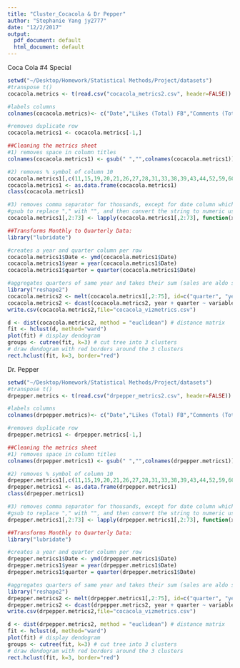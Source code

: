 ```yaml
---
title: "Cluster_Cocacola & Dr Pepper"
author: "Stephanie Yang jy2777"
date: "12/2/2017"
output:
  pdf_document: default
  html_document: default
---
```


Coca Cola #4 Special
```r
setwd("~/Desktop/Homework/Statistical Methods/Project/datasets")
#transpose t()
cocacola.metrics <- t(read.csv("cocacola_metrics2.csv", header=FALSE))

#labels columns 
colnames(cocacola.metrics)<- c("Date","Likes (Total) FB","Comments (Total) FB","Shares (Total) FB","Reactions Per Post FB","Impressions (Total) FB","Impressions-viral (Total) FB","Impressions per Action FB","Impressions per Post FB","Actions (Total) FB","Actions per Impression (%) FB","Fans FB","Page Score FB","Posts (Total) FB","Average Engagement Per Post (%) FB","Actions Per Engager FB","Actions Per Post FB","Unique Engaged Audience FB","Average Click Engagement Per Post (%) FB","% Engaged Audience FB","% New Engagers FB","Posts (Category Total) FB","Clicks (Total) FB","Native Video Views (Lifetime Total) FB","Video (Total Actions) FB","% Shares FB","% Comments FB","% Likes FB","Likes (Total) TW","Retweets (Total) TW","Total Actions (% Followers) TW","Actions (Total) TW","Average Engagement Per Tweet (%) TW","Followers TW","Tweets (Total) TW","Clicks (Total) TW","Retweeter Followers (Average) TW","% Retweets TW","% Likes TW","Actions Per Tweet TW","Unique Engaged Audience TW","Unique Retweeters TW","% Engaged Audience TW","% New Engagers TW","Reactions (Total) FB","Actions Per Engager TW","Followers IG","Likes (Total) IG","Comments (Total) IG","Actions (Total) IG","Media (Total) IG","Average Engagement Per Media (%) IG","Actions Per Media IG","Photo (Total) IG","Video (Total) IG","Actions Per Engager IG","Unique Engaged Audience IG","Likes Per Media IG","% Likes IG","% Engaged Audience IG","% New Engagers IG","Videos (Total) YT","Likes (Total) YT","Dislikes (Total) YT","Comments (Total) YT","Views (Total) YT","Actions (Total) YT","Subscribers YT","Average Engagement Per Video (%) YT","Actions Per Video YT","% Likes YT","% Comments YT","% Views YT")

#removes duplicate row
cocacola.metrics1 <- cocacola.metrics[-1,]

##Cleaning the metrics sheet
#1) removes space in column titles
colnames(cocacola.metrics1) <- gsub(" ","",colnames(cocacola.metrics1))

#2) removes % symbol of column 10
cocacola.metrics1[,c(11,15,19,20,21,26,27,28,31,33,38,39,43,44,52,59,60,61,69,71,72,73)] <- as.numeric(gsub("%", "",cocacola.metrics1[,c(11,15,19,20,21,26,27,28,31,33,38,39,43,44,52,59,60,61,69,71,72,73)]))/100
cocacola.metrics1 <- as.data.frame(cocacola.metrics1)
class(cocacola.metrics1)

#3) removes comma separator for thousands, except for date column which is type character not numeric
#gsub to replace "," with "", and then convert the string to numeric using as.numeric
cocacola.metrics1[,2:73] <- lapply(cocacola.metrics1[,2:73], function(x) as.numeric(gsub(",","", as.character(x))))

##Transforms Monthly to Quarterly Data:
library("lubridate")  

#creates a year and quarter column per row
cocacola.metrics1$Date <- ymd(cocacola.metrics1$Date)
cocacola.metrics1$year = year(cocacola.metrics1$Date)
cocacola.metrics1$quarter = quarter(cocacola.metrics1$Date)

#aggregates quarters of same year and takes their sum (sales are aldo sums) : HOW TO DO IT WITH AGGREGATE()?
library("reshape2")
cocacola.metrics2 <- melt(cocacola.metrics1[,2:75], id=c("quarter", "year"))
cocacola.metrics2 <- dcast(cocacola.metrics2, year + quarter ~ variable, fun.aggregate = sum)
write.csv(cocacola.metrics2,file="cocacola_vizmetrics.csv")

d <- dist(cocacola.metrics2, method = "euclidean") # distance matrix
fit <- hclust(d, method="ward") 
plot(fit) # display dendogram
groups <- cutree(fit, k=3) # cut tree into 3 clusters
# draw dendogram with red borders around the 3 clusters 
rect.hclust(fit, k=3, border="red")
```


Dr. Pepper
```r
setwd("~/Desktop/Homework/Statistical Methods/Project/datasets")
#transpose t()
drpepper.metrics <- t(read.csv("drpepper_metrics2.csv", header=FALSE))

#labels columns 
colnames(drpepper.metrics)<- c("Date","Likes (Total) FB","Comments (Total) FB","Shares (Total) FB","Reactions Per Post FB","Impressions (Total) FB","Impressions-viral (Total) FB","Impressions per Action FB","Impressions per Post FB","Actions (Total) FB","Actions per Impression (%) FB","Fans FB","Page Score FB","Posts (Total) FB","Average Engagement Per Post (%) FB","Actions Per Engager FB","Actions Per Post FB","Unique Engaged Audience FB","Average Click Engagement Per Post (%) FB","% Engaged Audience FB","% New Engagers FB","Posts (Category Total) FB","Clicks (Total) FB","Native Video Views (Lifetime Total) FB","Video (Total Actions) FB","% Shares FB","% Comments FB","% Likes FB","Likes (Total) TW","Retweets (Total) TW","Total Actions (% Followers) TW","Actions (Total) TW","Average Engagement Per Tweet (%) TW","Followers TW","Tweets (Total) TW","Clicks (Total) TW","Retweeter Followers (Average) TW","% Retweets TW","% Likes TW","Actions Per Tweet TW","Unique Engaged Audience TW","Unique Retweeters TW","% Engaged Audience TW","% New Engagers TW","Reactions (Total) FB","Actions Per Engager TW","Followers IG","Likes (Total) IG","Comments (Total) IG","Actions (Total) IG","Media (Total) IG","Average Engagement Per Media (%) IG","Actions Per Media IG","Photo (Total) IG","Video (Total) IG","Actions Per Engager IG","Unique Engaged Audience IG","Likes Per Media IG","% Likes IG","% Engaged Audience IG","% New Engagers IG","Videos (Total) YT","Likes (Total) YT","Dislikes (Total) YT","Comments (Total) YT","Views (Total) YT","Actions (Total) YT","Subscribers YT","Average Engagement Per Video (%) YT","Actions Per Video YT","% Likes YT","% Comments YT","% Views YT")

#removes duplicate row
drpepper.metrics1 <- drpepper.metrics[-1,]

##Cleaning the metrics sheet
#1) removes space in column titles
colnames(drpepper.metrics1) <- gsub(" ","",colnames(drpepper.metrics1))

#2) removes % symbol of column 10
drpepper.metrics1[,c(11,15,19,20,21,26,27,28,31,33,38,39,43,44,52,59,60,61,69,71,72,73)] <- as.numeric(gsub("%", "",drpepper.metrics1[,c(11,15,19,20,21,26,27,28,31,33,38,39,43,44,52,59,60,61,69,71,72,73)]))/100
drpepper.metrics1 <- as.data.frame(drpepper.metrics1)
class(drpepper.metrics1)

#3) removes comma separator for thousands, except for date column which is type character not numeric
#gsub to replace "," with "", and then convert the string to numeric using as.numeric
drpepper.metrics1[,2:73] <- lapply(drpepper.metrics1[,2:73], function(x) as.numeric(gsub(",","", as.character(x))))

##Transforms Monthly to Quarterly Data:
library("lubridate")  

#creates a year and quarter column per row
drpepper.metrics1$Date <- ymd(drpepper.metrics1$Date)
drpepper.metrics1$year = year(drpepper.metrics1$Date)
drpepper.metrics1$quarter = quarter(drpepper.metrics1$Date)

#aggregates quarters of same year and takes their sum (sales are aldo sums) : HOW TO DO IT WITH AGGREGATE()?
library("reshape2")
drpepper.metrics2 <- melt(drpepper.metrics1[,2:75], id=c("quarter", "year"))
drpepper.metrics2 <- dcast(drpepper.metrics2, year + quarter ~ variable, fun.aggregate = sum)
write.csv(drpepper.metrics2,file="cocacola_vizmetrics.csv")

d <- dist(drpepper.metrics2, method = "euclidean") # distance matrix
fit <- hclust(d, method="ward") 
plot(fit) # display dendogram
groups <- cutree(fit, k=3) # cut tree into 3 clusters
# draw dendogram with red borders around the 3 clusters 
rect.hclust(fit, k=3, border="red")


```

